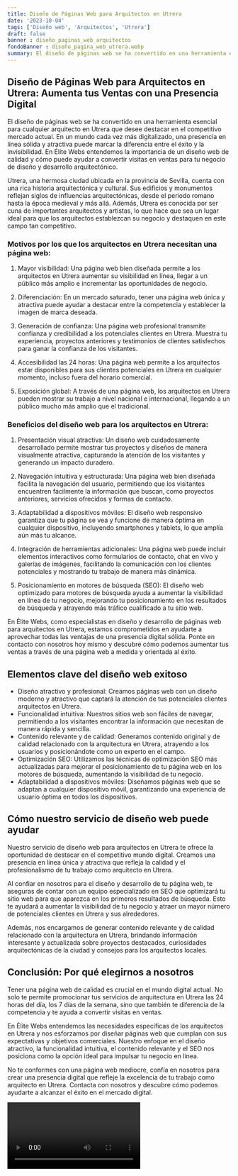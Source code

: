```yaml
---
title: Diseño de Páginas Web para Arquitectos en Utrera
date: '2023-10-04'
tags: ['Diseño web', 'Arquitectos', 'Utrera']
draft: false
banner : diseño_paginas_web_arquitectos
fondoBanner : diseño_pagina_web_utrera.webp
summary: El diseño de páginas web se ha convertido en una herramienta esencial para cualquier arquitecto en Utrera que desee destacar en el competitivo mercado actual. En un mundo cada vez más digitalizado, una presencia en línea sólida y atractiva puede marcar la diferencia entre el éxito y la invisibilidad. En Élite Webs entendemos la importancia de un diseño web de calidad y cómo puede ayudar a convertir visitas en ventas para tu negocio de diseño y desarrollo arquitectónico.
---
```


## Diseño de Páginas Web para Arquitectos en Utrera: Aumenta tus Ventas con una Presencia Digital

El diseño de páginas web se ha convertido en una herramienta esencial para cualquier arquitecto en Utrera que desee destacar en el competitivo mercado actual. En un mundo cada vez más digitalizado, una presencia en línea sólida y atractiva puede marcar la diferencia entre el éxito y la invisibilidad. En Élite Webs entendemos la importancia de un diseño web de calidad y cómo puede ayudar a convertir visitas en ventas para tu negocio de diseño y desarrollo arquitectónico.

Utrera, una hermosa ciudad ubicada en la provincia de Sevilla, cuenta con una rica historia arquitectónica y cultural. Sus edificios y monumentos reflejan siglos de influencias arquitectónicas, desde el periodo romano hasta la época medieval y más allá. Además, Utrera es conocida por ser cuna de importantes arquitectos y artistas, lo que hace que sea un lugar ideal para que los arquitectos establezcan su negocio y destaquen en este campo tan competitivo.

### Motivos por los que los arquitectos en Utrera necesitan una página web:

1. Mayor visibilidad: Una página web bien diseñada permite a los arquitectos en Utrera aumentar su visibilidad en línea, llegar a un público más amplio e incrementar las oportunidades de negocio.

2. Diferenciación: En un mercado saturado, tener una página web única y atractiva puede ayudar a destacar entre la competencia y establecer la imagen de marca deseada.

3. Generación de confianza: Una página web profesional transmite confianza y credibilidad a los potenciales clientes en Utrera. Muestra tu experiencia, proyectos anteriores y testimonios de clientes satisfechos para ganar la confianza de los visitantes.

4. Accesibilidad las 24 horas: Una página web permite a los arquitectos estar disponibles para sus clientes potenciales en Utrera en cualquier momento, incluso fuera del horario comercial.

5. Exposición global: A través de una página web, los arquitectos en Utrera pueden mostrar su trabajo a nivel nacional e internacional, llegando a un público mucho más amplio que el tradicional.

### Beneficios del diseño web para los arquitectos en Utrera:

1. Presentación visual atractiva: Un diseño web cuidadosamente desarrollado permite mostrar tus proyectos y diseños de manera visualmente atractiva, capturando la atención de los visitantes y generando un impacto duradero.

2. Navegación intuitiva y estructurada: Una página web bien diseñada facilita la navegación del usuario, permitiendo que los visitantes encuentren fácilmente la información que buscan, como proyectos anteriores, servicios ofrecidos y formas de contacto.

3. Adaptabilidad a dispositivos móviles: El diseño web responsivo garantiza que tu página se vea y funcione de manera óptima en cualquier dispositivo, incluyendo smartphones y tablets, lo que amplía aún más tu alcance.

4. Integración de herramientas adicionales: Una página web puede incluir elementos interactivos como formularios de contacto, chat en vivo y galerías de imágenes, facilitando la comunicación con los clientes potenciales y mostrando tu trabajo de manera más dinámica.

5. Posicionamiento en motores de búsqueda (SEO): El diseño web optimizado para motores de búsqueda ayuda a aumentar la visibilidad en línea de tu negocio, mejorando tu posicionamiento en los resultados de búsqueda y atrayendo más tráfico cualificado a tu sitio web.

En Élite Webs, como especialistas en diseño y desarrollo de páginas web para arquitectos en Utrera, estamos comprometidos en ayudarte a aprovechar todas las ventajas de una presencia digital sólida. Ponte en contacto con nosotros hoy mismo y descubre cómo podemos aumentar tus ventas a través de una página web a medida y orientada al éxito.

<GifSeo />

<Cta />

## Elementos clave del diseño web exitoso

- Diseño atractivo y profesional: Creamos páginas web con un diseño moderno y atractivo que captará la atención de tus potenciales clientes arquitectos en Utrera.
- Funcionalidad intuitiva: Nuestros sitios web son fáciles de navegar, permitiendo a los visitantes encontrar la información que necesitan de manera rápida y sencilla.
- Contenido relevante y de calidad: Generamos contenido original y de calidad relacionado con la arquitectura en Utrera, atrayendo a los usuarios y posicionándote como un experto en el campo.
- Optimización SEO: Utilizamos las técnicas de optimización SEO más actualizadas para mejorar el posicionamiento de tu página web en los motores de búsqueda, aumentando la visibilidad de tu negocio.
- Adaptabilidad a dispositivos móviles: Diseñamos páginas web que se adaptan a cualquier dispositivo móvil, garantizando una experiencia de usuario óptima en todos los dispositivos.

## Cómo nuestro servicio de diseño web puede ayudar

Nuestro servicio de diseño web para arquitectos en Utrera te ofrece la oportunidad de destacar en el competitivo mundo digital. Creamos una presencia en línea única y atractiva que refleja la calidad y el profesionalismo de tu trabajo como arquitecto en Utrera.

Al confiar en nosotros para el diseño y desarrollo de tu página web, te aseguras de contar con un equipo especializado en SEO que optimizará tu sitio web para que aparezca en los primeros resultados de búsqueda. Esto te ayudará a aumentar la visibilidad de tu negocio y atraer un mayor número de potenciales clientes en Utrera y sus alrededores.

Además, nos encargamos de generar contenido relevante y de calidad relacionado con la arquitectura en Utrera, brindando información interesante y actualizada sobre proyectos destacados, curiosidades arquitectónicas de la ciudad y consejos para los arquitectos locales.

## Conclusión: Por qué elegirnos a nosotros

Tener una página web de calidad es crucial en el mundo digital actual. No solo te permite promocionar tus servicios de arquitectura en Utrera las 24 horas del día, los 7 días de la semana, sino que también te diferencia de la competencia y te ayuda a convertir visitas en ventas.

En Élite Webs entendemos las necesidades específicas de los arquitectos en Utrera y nos esforzamos por diseñar páginas web que cumplan con sus expectativas y objetivos comerciales. Nuestro enfoque en el diseño atractivo, la funcionalidad intuitiva, el contenido relevante y el SEO nos posiciona como la opción ideal para impulsar tu negocio en línea.

No te conformes con una página web mediocre, confía en nosotros para crear una presencia digital que refleje la excelencia de tu trabajo como arquitecto en Utrera. Contacta con nosotros y descubre cómo podemos ayudarte a alcanzar el éxito en el mercado digital.

<Video />

<CtaBot job='Arquitectos' city='Utrera'/>

<Gmaps query='Utrera+españa+maps' />